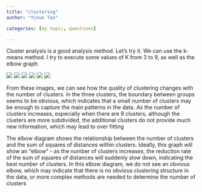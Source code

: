 ```yaml
---
title: "clustering"
author: "Yinuo Tao"

categories: [my topic, questions]

---
```


Cluster analysis is a good analysis method. Let's try it. We can use the k-means method. I try to execute some values of K from 3 to 9, as well as the elbow graph

![](图片19.png)
![](图片20.png)
![](图片21.png)
![](图片22.png)
![](图片23.png)
![](图片24.png)

From these images, we can see how the quality of clustering changes with the number of clusters. In the three clusters, the boundary between groups seems to be obvious, which indicates that a small number of clusters may be enough to capture the main patterns in the data. As the number of clusters increases, especially when there are 9 clusters, although the clusters are more subdivided, the additional clusters do not provide much new information, which may lead to over fitting



The elbow diagram shows the relationship between the number of clusters and the sum of squares of distances within clusters. Ideally, this graph will show an "elbow" - as the number of clusters increases, the reduction rate of the sum of squares of distances will suddenly slow down, indicating the best number of clusters. In this elbow diagram, we do not see an obvious elbow, which may indicate that there is no obvious clustering structure in the data, or more complex methods are needed to determine the number of clusters
